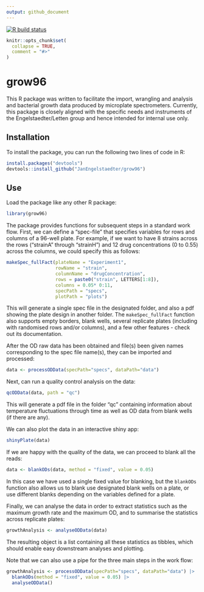 ```yaml
---
output: github_document
---
```


<!-- README.md is generated from README.Rmd. Please edit that file -->

<!-- badges: start -->
  [![R build status](https://github.com/JanEngelstaedter/grow96/workflows/R-CMD-check/badge.svg)](https://github.com/JanEngelstaedter/grow96/actions)
<!-- badges: end -->

```r
knitr::opts_chunk$set(
  collapse = TRUE,
  comment = "#>"
)
```

# grow96

This R package was written to facilitate the import, wrangling and analysis and bacterial growth data produced by microplate spectrometers. Currently, this package is closely aligned with the specific needs and instruments of the Engelstaedter/Letten group and hence intended for internal use only.

## Installation

To install the package, you can run the following two lines of code in R:

```r
install.packages("devtools")
devtools::install_github("JanEngelstaedter/grow96")
```

## Use

Load the package like any other R package:

```r
library(grow96)
```

The package provides functions for subsequent steps in a standard work flow. First, we can define a "spec-file" that specifies variables for rows and columns of a 96-well plate. For example, if we want to have 8 strains across the rows ("strainA" through "strainH") and 12 drug concentrations (0 to 0.55) across the columns, we could specify this as follows:

```r
makeSpec_fullFact(plateName = "Experiment1",
                  rowName = "strain", 
                  columnName = "drugConcentration",
                  rows = paste0("strain", LETTERS[1:8]), 
                  columns = 0.05* 0:11,
                  specPath = "specs",
                  plotPath = "plots")
```

This will generate a single spec file in the designated folder, and also a pdf showing the plate design in another folder. The `makeSpec_fullFact` function also supports empty borders, blank wells, several replicate plates (including with randomised rows and/or columns), and a few other features - check out its documentation.

After the OD raw data has been obtained and file(s) been given names corresponding to the spec file name(s), they can be imported and processed:

```r
data <- processODData(specPath="specs", dataPath="data")
```

Next, can run a quality control analysis on the data:

```r
qcODData(data, path = "qc")
```

This will generate a pdf file in the folder "qc" containing information about temperature fluctuations through time as well as OD data from blank wells (if there are any).

We can also plot the data in an interactive shiny app:

```r
shinyPlate(data)
```

If we are happy with the quality of the data, we can proceed to blank all the reads:

```r
data <- blankODs(data, method = "fixed", value = 0.05)
```
In this case we have used a single fixed value for blanking, but the `blankODs` function also allows us to blank use designated blank wells on a plate, or use different blanks depending on the variables defined for a plate.

Finally, we can analyse the data in order to extract statistics such as the maximum growth rate and the maximum OD, and to summarise the statistics across replicate plates:

```r
growthAnalysis <- analyseODData(data)
```

The resulting object is a list containing all these statistics as tibbles, which should enable easy downstream analyses and plotting.

Note that we can also use a pipe for the three main steps in the work flow:

```r
growthAnalysis <- processODData(specPath="specs", dataPath="data") |>
  blankODs(method = "fixed", value = 0.05) |>
  analyseODData()
```
